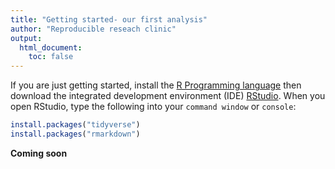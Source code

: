 ```yaml
---
title: "Getting started- our first analysis"
author: "Reproducible reseach clinic"
output:
  html_document:
    toc: false
---
```

If you are just getting started, install the [R Programming language](https://www.r-project.org/) then download the integrated development environment (IDE) [RStudio](https://www.rstudio.com/). 
When you open RStudio, type the following into your `command window` or `console`:

```r
install.packages("tidyverse")
install.packages("rmarkdown")
```

**Coming soon**

